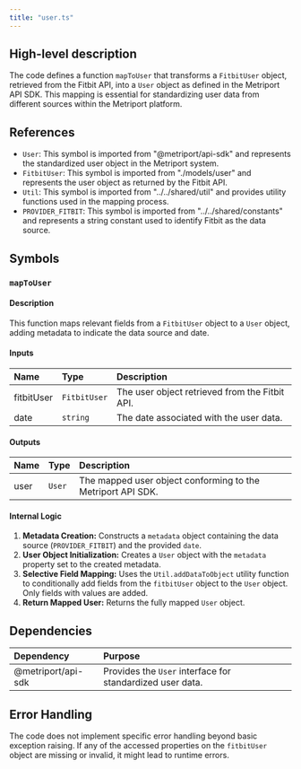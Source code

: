 ```yaml
---
title: "user.ts"
---
```


## High-level description
The code defines a function `mapToUser` that transforms a `FitbitUser` object, retrieved from the Fitbit API, into a `User` object as defined in the Metriport API SDK. This mapping is essential for standardizing user data from different sources within the Metriport platform.

## References
- `User`: This symbol is imported from "@metriport/api-sdk" and represents the standardized user object in the Metriport system.
- `FitbitUser`: This symbol is imported from "./models/user" and represents the user object as returned by the Fitbit API.
- `Util`: This symbol is imported from "../../shared/util" and provides utility functions used in the mapping process.
- `PROVIDER_FITBIT`: This symbol is imported from "../../shared/constants" and represents a string constant used to identify Fitbit as the data source.

## Symbols

### `mapToUser`
#### Description
This function maps relevant fields from a `FitbitUser` object to a `User` object, adding metadata to indicate the data source and date.

#### Inputs
| Name | Type | Description |
|:-----|:-----|:------------|
| fitbitUser | `FitbitUser` | The user object retrieved from the Fitbit API. |
| date | `string` | The date associated with the user data. |

#### Outputs
| Name | Type | Description |
|:-----|:-----|:------------|
| user | `User` | The mapped user object conforming to the Metriport API SDK. |

#### Internal Logic
1. **Metadata Creation:** Constructs a `metadata` object containing the data source (`PROVIDER_FITBIT`) and the provided `date`.
2. **User Object Initialization:** Creates a `User` object with the `metadata` property set to the created metadata.
3. **Selective Field Mapping:** Uses the `Util.addDataToObject` utility function to conditionally add fields from the `fitbitUser` object to the `User` object. Only fields with values are added.
4. **Return Mapped User:** Returns the fully mapped `User` object.

## Dependencies
| Dependency | Purpose |
|:-----------|:--------|
| @metriport/api-sdk | Provides the `User` interface for standardized user data. |

## Error Handling
The code does not implement specific error handling beyond basic exception raising. If any of the accessed properties on the `fitbitUser` object are missing or invalid, it might lead to runtime errors.
